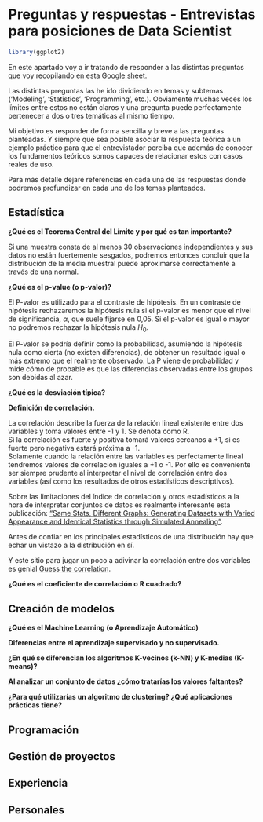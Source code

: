 # Preguntas y respuestas - Entrevistas para posiciones de Data Scientist

```r
library(ggplot2)
```

En este apartado voy a ir tratando de responder a las distintas preguntas que voy recopilando en esta
[Google sheet](https://docs.google.com/spreadsheets/d/1iv4XTzMHxb4lKtmXaacn_QdjA_ZTBzi_tS_LXZWzIgA/edit?usp=sharing). 

Las distintas preguntas las he ido dividiendo en temas y subtemas ('Modeling', 'Statistics', 'Programming', etc.). Obviamente muchas veces los límites entre estos no están claros y una pregunta puede perfectamente pertenecer a dos o tres temáticas al mismo tiempo. 

Mi objetivo es responder de forma sencilla y breve a las preguntas planteadas. Y siempre que sea posible asociar la respuesta teórica a un ejemplo práctico para que el entrevistador perciba que además de conocer los fundamentos teóricos somos capaces de relacionar estos con casos reales de uso. 

Para más detalle dejaré referencias en cada una de las respuestas donde podremos profundizar en cada uno de los temas planteados.

## Estadística

__¿Qué es el Teorema Central del Límite y por qué es tan importante?__

Si una muestra consta de al menos 30 observaciones independientes y sus datos no están fuertemente sesgados, podremos entonces concluir que la distribución de la media muestral puede aproximarse correctamente a través de una normal. 

__¿Qué es el p-value (o p-valor)?__

El P-valor es utilizado para el contraste de hipótesis. En un contraste de hipótesis rechazaremos la hipótesis nula si el p-valor es menor que el nivel de significancia, $\alpha$, que suele fijarse en 0,05. Si el p-valor es igual o mayor no podremos rechazar la hipótesis nula $H_0$. 

El P-valor se podría definir como la probabilidad, asumiendo la hipótesis nula como cierta (no existen diferencias), de obtener un resultado igual o más extremo que el realmente observado. La P viene de probabilidad y mide cómo de probable es que las diferencias observadas entre los grupos son debidas al azar. 

__¿Qué es la desviación típica?__



__Definición de correlación.__

La correlación describe la fuerza de la relación lineal existente entre dos variables y toma valores entre -1 y 1. Se denota como R.  
Si la correlación es fuerte y positiva tomará valores cercanos a +1, si es fuerte pero negativa estará próxima a -1.  
Solamente cuando la relación entre las variables es perfectamente lineal tendremos valores de correlación iguales a +1 o -1. Por ello es conveniente ser siempre prudente al interpretar el nivel de correlación entre dos variables (así como los resultados de otros estadísticos descriptivos). 

Sobre las limitaciones del índice de correlación y otros estadísticos a la hora de interpretar conjuntos de datos es realmente interesante esta publicación: ["Same Stats, Different Graphs: Generating Datasets with Varied Appearance and Identical Statistics through Simulated Annealing"](https://www.autodeskresearch.com/publications/samestats]).

Antes de confiar en los principales estadísticos de una distribución hay que echar un vistazo a la distribución en sí.

Y este sitio para jugar un poco a adivinar la correlación entre dos variables es genial [Guess the correlation](http://guessthecorrelation.com/).


__¿Qué es el coeficiente de correlación o R cuadrado?__  

## Creación de modelos

__¿Qué es el Machine Learning (o Aprendizaje Automático)__  

__Diferencias entre el aprendizaje supervisado y no supervisado.__  

__¿En qué se diferencian los algoritmos K-vecinos (k-NN) y K-medias (K-means)?__

__Al analizar un conjunto de datos ¿cómo tratarías los valores faltantes?__

__¿Para qué utilizarías un algoritmo de clustering? ¿Qué aplicaciones prácticas tiene?__ 





## Programación

## Gestión de proyectos

## Experiencia

## Personales









